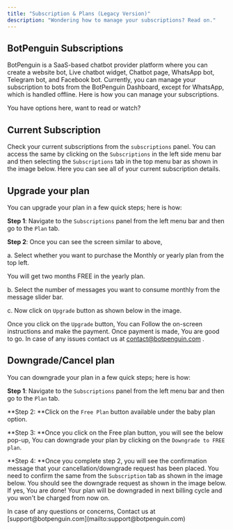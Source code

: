 ```yaml
---
title: "Subscription & Plans (Legacy Version)"
description: "Wondering how to manage your subscriptions? Read on."
---
```


## **BotPenguin Subscriptions**

BotPenguin is a SaaS-based chatbot provider platform where you can create a website bot, Live chatbot widget, Chatbot page, WhatsApp bot, Telegram bot, and Facebook bot. Currently, you can manage your subscription to bots from the BotPenguin Dashboard, except for WhatsApp, which is handled offline. Here is how you can manage your subscriptions.

You have options here, want to read or watch?

## **Current Subscription**

Check your current subscriptions from the `subscriptions` panel. You can access the same by clicking on the `Subscriptions` in the left side menu bar and then selecting the `Subscriptions` tab in the top menu bar as shown in the image below. Here you can see all of your current subscription details.

## **Upgrade your plan**

You can upgrade your plan in a few quick steps; here is how:

**Step 1**: Navigate to the `Subscriptions` panel from the left menu bar and then go to the `Plan` tab.

**Step 2**: Once you can see the screen similar to above,

a. Select whether you want to purchase the Monthly or yearly plan from the top left.

<Check>
  You will get two months FREE in the yearly plan.
</Check>

b. Select the number of messages you want to consume monthly from the message slider bar.

c. Now click on `Upgrade` button as shown below in the image.

Once you click on the `Upgrade` button, You can Follow the on-screen instructions and make the payment. Once payment is made, You are good to go. In case of any issues contact us at [contact@botpenguin.com](mailto:contact@botpenguin.com) .

## **Downgrade/Cancel plan**

You can downgrade your plan in a few quick steps; here is how:

**Step 1**: Navigate to the `Subscriptions` panel from the left menu bar and then go to the `Plan` tab.

**Step 2: **Click on the `Free Plan` button available under the baby plan option.

**Step 3: **Once you click on the Free plan button, you will see the below pop-up, You can downgrade your plan by clicking on the `Downgrade to FREE plan`.

**Step 4: **Once you complete step 2, you will see the confirmation message that your cancellation/downgrade request has been placed. You need to confirm the same from the `Subscription` tab as shown in the image below. You should see the downgrade request as shown in the image below. If yes, You are done\! Your plan will be downgraded in next billing cycle and you won't be charged from now on.

<Info>
  In case of any questions or concerns, Contact us at  [support@botpenguin.com](mailto:support@botpenguin.com)
</Info>